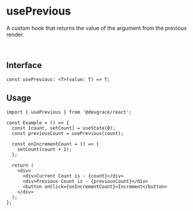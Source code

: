 # usePrevious

A custom hook that returns the value of the argument from the previous render.

<br />

## Interface
```tsx
const usePrevious: <T>(value: T) => T;
```

## Usage

```tsx
import { usePrevious } from '@devgrace/react';

const Example = () => {
  const [count, setCount] = useState(0);
  const previousCount = usePrevious(count);

  const onIncrementCount = () => {
    setCount(count + 1);
  };

  return (
    <div>
      <div>Current Count is - {count}</div>
      <div>Previous Count is - {previousCount}</div>
      <button onClick={onIncrementCount}>Increment</button>
    </div>
  );
};
```